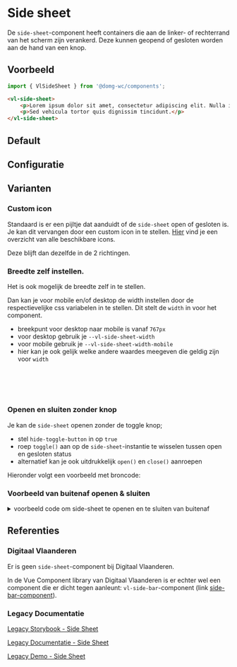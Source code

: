
# Side sheet

De `side-sheet`-component heeft containers die aan de linker- of rechterrand van het scherm zijn verankerd. Deze kunnen
geopend of gesloten worden aan de hand van een knop.


## Voorbeeld

```js
import { VlSideSheet } from '@domg-wc/components';
```

```html
<vl-side-sheet>
    <p>Lorem ipsum dolor sit amet, consectetur adipiscing elit. Nulla interdum urna ante.</p>
    <p>Sed vehicula tortor quis dignissim tincidunt.</p>
</vl-side-sheet>
```


## Default

<Canvas of={VlSideSheetStories.SideSheetDefault} />


## Configuratie

<ArgTypes of={VlSideSheetStories.SideSheetDefault} />


## Varianten

### Custom icon

Standaard is er een pijltje dat aanduidt of de `side-sheet` open of gesloten is. Je kan dit vervangen door een custom
icon in te stellen. [Hier](https://overheid.vlaanderen.be/webuniversum/v3/documentation/atoms/vl-ui-icon/) vind je een
overzicht van alle beschikbare icons.

Deze blijft dan dezelfde in de 2 richtingen.

### Breedte zelf instellen.

Het is ook mogelijk de breedte zelf in te stellen.

Dan kan je voor mobile en/of desktop de width instellen door de respectievelijke css variabelen in te stellen. Dit
stelt de `width` in voor het component.
- breekpunt voor desktop naar mobile is vanaf `767px`
- voor desktop gebruik je `--vl-side-sheet-width`
- voor mobile gebruik je `--vl-side-sheet-width-mobile`
- hier kan je ook gelijk welke andere waardes meegeven die geldig zijn voor `width`

```css
:root {
    --vl-side-sheet-width: 480px; /* voor desktop */
    --vl-side-sheet-width-mobile: 100%; /* voor mobile */
}
```

### Openen en sluiten zonder knop

Je kan de `side-sheet` openen zonder de toggle knop;
- stel `hide-toggle-button` in op `true`
- roep `toggle()` aan op de `side-sheet`-instantie te wisselen tussen open en gesloten status
- alternatief kan je ook uitdrukkelijk `open()` en `close()` aanroepen

Hieronder volgt een voorbeeld met broncode:

### Voorbeeld van buitenaf openen & sluiten

<Canvas of={VlSideSheetStories.SideSheetToggle} />

<details>
    <summary>voorbeeld code om side-sheet te openen en te sluiten van buitenaf</summary>
    <Source code={sideSheetToggleImplementation} language="ts" dark={true}/>
</details>


## Referenties

### Digitaal Vlaanderen

Er is geen `side-sheet`-component bij Digitaal Vlaanderen.

In de Vue Component library van Digitaal Vlaanderen is er echter wel een component die er dicht tegen aanleunt:
`vl-side-bar`-component (link [side-bar-component](https://overheid.vlaanderen.be/webuniversum/v3/vue-documentation/?path=/story/components-vl-sidebar--sidebar-collapsible)).

### Legacy Documentatie

[Legacy Storybook - Side Sheet](https://webcomponenten.omgeving.vlaanderen.be/storybook/?path=/docs/custom-elements-vl-side-sheet--default)

[Legacy Documentatie - Side Sheet](https://webcomponenten.omgeving.vlaanderen.be/doc/VlSideSheet.html)

[Legacy Demo - Side Sheet](https://webcomponenten.omgeving.vlaanderen.be/demo/vl-side-sheet.html)
